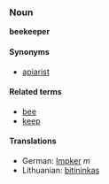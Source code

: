 ===Noun===
'''beekeeper'''

====Synonyms====
*[[apiarist]]

====Related terms====
*[[bee]]
*[[keep]]

====Translations====
*German: [[Impker]] ''m''
*Lithuanian: [[bitininkas]]